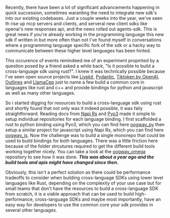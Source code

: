 <!-- alternate title - ( One Codebase, Three Languages: How Rust Powers Python and TypeScript SDKs ) -->


Recently, there have been a lot of significant advancements happening in quick succession, sometimes waranting the need to integrate new sdk's into our existing codebases. Just a couple weeks into the year, we've seen th rise up mcp servers and clients, and serveral new client sdks like openai's new responses api, and the news rolled out agents-sdk. This is great news if you're already working in the programming language this new sdk if written in but more often than not I've found myself in conversations where a programming language specific fork of the sdk or a hacky way to communicate between these higher level languages has been hinted.

This occurence of events remindeed me of an experiment propmted by a question posed by a friend asked a while back, "Is it possible to build a cross-language sdk using rust?". I knew it was technically possible because I've seen open source projects like [Livekit](https://github.com/livekit/rust-sdks?tab=readme-ov-file#motivation-and-design-goals), [Pydantic](https://github.com/pydantic/pydantic-core), [Tiktoken by OpenAI](https://github.com/openai/tiktoken), [Outlines](https://github.com/dottxt-ai/outlines-core) and [LlamaCpp](https://github.com/ggml-org/llama.cpp) just to name a few build a common core in languages like rust and c++ and provide bindings for python and javascript as well as many other languages.

<Cover
  src={bindings}
  alt="llama cpp bindings"
  caption="llama cpp bindings"
/>


So i started digging for resources to build a cross-language sdk using rust and shortly found that not only was it indeed possible, it was faily straightforward. Reading docs from [Napi Rs](https://napi.rs/) and [Pyo3](https://pyo3.rs/v0.24.0/) made it simple to setup individual repositories for each language binding. I first scaffolded a rust to python binding using Pyo3, which you can find here [oogway_py](https://github.com/cs50victor/oogway_py) then setup a similar project for javascript using Napi Rs, which you can find here [oogway_js](https://github.com/cs50victor/oogway_js). Now the challenge was to build a single monorepo that could be used to build bindings for both languages. There was a little friction here because of the folder strcutures required to get the different build tools working together nicely. You can take a look at the [oogway_omega](https://github.com/cs50victor/oogway_omega) repository to see how it was done. **_This was about a year ago and the build tools and apis might have changed since then._**

Obviously, this isn't a perfect solution as there could be performance tradeoffs to consider when building cross-language SDKs using lower level languages like Rust, depending on the complexity of your use case but for small teams that don't have the resources to build a cross-language SDK from scratch, it is a viable approach that can be used to build high-performance, cross-language SDKs and maybe most importantly, have an easy way for developers to use the common core your sdk provides in several other languages.
